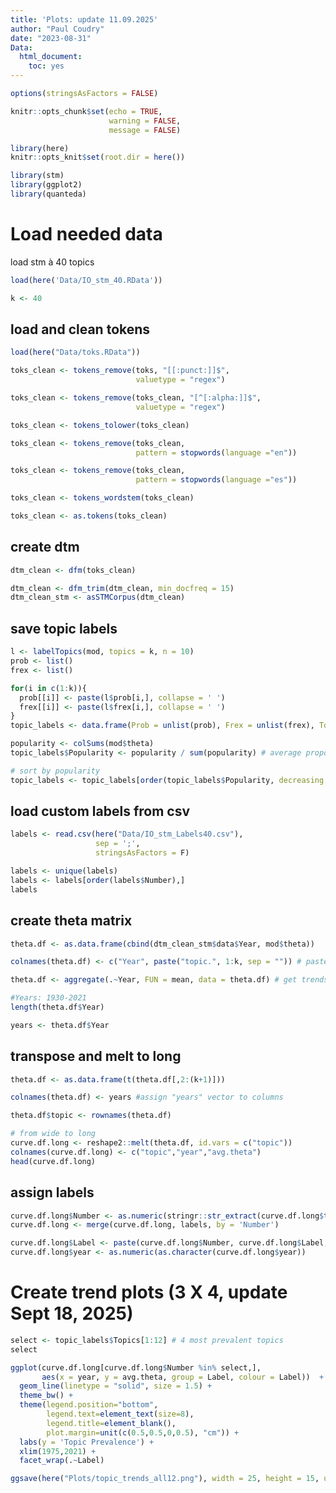 ```yaml
---
title: 'Plots: update 11.09.2025'
author: "Paul Coudry"
date: "2023-08-31"
Data:
  html_document:
    toc: yes
---
```


```r
options(stringsAsFactors = FALSE)

knitr::opts_chunk$set(echo = TRUE,
                      warning = FALSE,
                      message = FALSE)

library(here)
knitr::opts_knit$set(root.dir = here())
```


```r
library(stm)
library(ggplot2)
library(quanteda)
```


# Load needed data

load stm à 40 topics
```r
load(here('Data/IO_stm_40.RData'))

k <- 40 
```


## load and clean tokens

```r
load(here("Data/toks.RData"))

toks_clean <- tokens_remove(toks, "[[:punct:]]$",
                            valuetype = "regex")

toks_clean <- tokens_remove(toks_clean, "[^[:alpha:]]$",
                            valuetype = "regex")

toks_clean <- tokens_tolower(toks_clean) 

toks_clean <- tokens_remove(toks_clean,
                            pattern = stopwords(language ="en"))

toks_clean <- tokens_remove(toks_clean,
                            pattern = stopwords(language ="es"))

toks_clean <- tokens_wordstem(toks_clean)

toks_clean <- as.tokens(toks_clean)
```

## create dtm
```r
dtm_clean <- dfm(toks_clean)

dtm_clean <- dfm_trim(dtm_clean, min_docfreq = 15) 
dtm_clean_stm <- asSTMCorpus(dtm_clean)
```

## save topic labels
```r
l <- labelTopics(mod, topics = k, n = 10)
prob <- list()
frex <- list()

for(i in c(1:k)){
  prob[[i]] <- paste(l$prob[i,], collapse = ' ')
  frex[[i]] <- paste(l$frex[i,], collapse = ' ')
}
topic_labels <- data.frame(Prob = unlist(prob), Frex = unlist(frex), Topics = 1:k)

popularity <- colSums(mod$theta)
topic_labels$Popularity <- popularity / sum(popularity) # average proportion

# sort by popularity
topic_labels <- topic_labels[order(topic_labels$Popularity, decreasing = T),]
```


## load custom labels from csv
```r
labels <- read.csv(here("Data/IO_stm_Labels40.csv"), 
                   sep = ';', 
                   stringsAsFactors = F)

labels <- unique(labels)
labels <- labels[order(labels$Number),]
labels
```


## create theta matrix

```r
theta.df <- as.data.frame(cbind(dtm_clean_stm$data$Year, mod$theta))

colnames(theta.df) <- c("Year", paste("topic.", 1:k, sep = "")) # paste years and theta scores of each document for each topic

theta.df <- aggregate(.~Year, FUN = mean, data = theta.df) # get trends by year

#Years: 1930-2021
length(theta.df$Year)

years <- theta.df$Year
```


## transpose and melt to long

```r
theta.df <- as.data.frame(t(theta.df[,2:(k+1)]))

colnames(theta.df) <- years #assign "years" vector to columns

theta.df$topic <- rownames(theta.df)

# from wide to long
curve.df.long <- reshape2::melt(theta.df, id.vars = c("topic"))
colnames(curve.df.long) <- c("topic","year","avg.theta")
head(curve.df.long)
```

## assign labels
```r
curve.df.long$Number <- as.numeric(stringr::str_extract(curve.df.long$topic, "\\d+")) 
curve.df.long <- merge(curve.df.long, labels, by = 'Number')

curve.df.long$Label <- paste(curve.df.long$Number, curve.df.long$Label, sep = ". ")
curve.df.long$year <- as.numeric(as.character(curve.df.long$year))
```

# Create trend plots (3 X 4, update Sept 18, 2025)

```r
select <- topic_labels$Topics[1:12] # 4 most prevalent topics
select

ggplot(curve.df.long[curve.df.long$Number %in% select,],
       aes(x = year, y = avg.theta, group = Label, colour = Label))  +
  geom_line(linetype = "solid", size = 1.5) +
  theme_bw() + 
  theme(legend.position="bottom",
        legend.text=element_text(size=8),
        legend.title=element_blank(),
        plot.margin=unit(c(0.5,0.5,0,0.5), "cm")) +
  labs(y = 'Topic Prevalence') +
  xlim(1975,2021) +
  facet_wrap(.~Label)

ggsave(here("Plots/topic_trends_all12.png"), width = 25, height = 15, units = "cm", res = 500)
```

<!-- # Create trend plots (4 by 4) -->
<!-- ```{r} -->
<!-- select <- topic_labels$Topics[1:4] # 4 most prevalent topics -->
<!-- select -->

<!-- ggplot(curve.df.long[curve.df.long$Number %in% select,], -->
<!--        aes(x = year, y = avg.theta, group = Label, colour = Label))  + -->
<!--   geom_line(linetype = "solid") + -->
<!--   theme_bw() +  -->
<!--   theme(legend.position="bottom", -->
<!--         legend.text=element_text(size=8), -->
<!--         legend.title=element_blank(), -->
<!--         plot.margin=unit(c(0.5,0.5,0,0.5), "cm")) + -->
<!--   labs(y = 'Topic Prevalence') + -->
<!--   xlim(1975,2021) + -->
<!--   facet_wrap(.~Label) -->

<!-- ggsave("Plots/topic_trends_1.png", width = 25, height = 15, units = "cm") -->
<!-- ``` -->


<!-- ```{r} -->
<!-- select <- topic_labels$Topics[5:8] # 4 most prevalent topics -->
<!-- select -->

<!-- ggplot(curve.df.long[curve.df.long$Number %in% select,], -->
<!--        aes(x = year, y = avg.theta, group = Label, colour = Label))  + -->
<!--   geom_line(linetype = "solid") + -->
<!--   theme_bw() +  -->
<!--   theme(legend.position="bottom", -->
<!--         legend.text=element_text(size=8), -->
<!--         legend.title=element_blank(), -->
<!--         plot.margin=unit(c(0.5,0.5,0,0.5), "cm")) + -->
<!--   labs(y = 'Topic Prevalence') + -->
<!--   xlim(1975,2021) + -->
<!--   facet_wrap(.~Label) -->

<!-- ggsave("Plots/topic_trends_2.png", width = 25, height = 15, units = "cm") -->
<!-- ``` -->


<!-- ```{r} -->
<!-- select <- topic_labels$Topics[9:12] # 4 most prevalent topics -->
<!-- select -->

<!-- ggplot(curve.df.long[curve.df.long$Number %in% select,], -->
<!--        aes(x = year, y = avg.theta, group = Label, colour = Label))  + -->
<!--   geom_line(linetype = "solid") + -->
<!--   theme_bw() +  -->
<!--   theme(legend.position="bottom", -->
<!--         legend.text=element_text(size=8), -->
<!--         legend.title=element_blank(), -->
<!--         plot.margin=unit(c(0.5,0.5,0,0.5), "cm")) + -->
<!--   labs(y = 'Topic Prevalence') + -->
<!--   xlim(1975,2021) + -->
<!--   facet_wrap(.~Label) -->

<!-- ggsave("Plots/topic_trends_3.png", width = 25, height = 15, units = "cm") -->
<!-- ``` -->


<!-- ```{r} -->
<!-- select <- topic_labels$Topics[13:16] # 4 most prevalent topics -->
<!-- select -->

<!-- ggplot(curve.df.long[curve.df.long$Number %in% select,], -->
<!--        aes(x = year, y = avg.theta, group = Label, colour = Label))  + -->
<!--   geom_line(linetype = "solid") + -->
<!--   theme_bw() +  -->
<!--   theme(legend.position="bottom", -->
<!--         legend.text=element_text(size=8), -->
<!--         legend.title=element_blank(), -->
<!--         plot.margin=unit(c(0.5,0.5,0,0.5), "cm")) + -->
<!--   labs(y = 'Topic Prevalence') + -->
<!--   xlim(1975,2021) + -->
<!--   facet_wrap(.~Label) -->

<!-- ggsave("Plots/topic_trends_4.png", width = 25, height = 15, units = "cm") -->
<!-- ``` -->


<!-- ```{r} -->
<!-- select <- topic_labels$Topics[17:20] # 4 most prevalent topics -->
<!-- select -->

<!-- ggplot(curve.df.long[curve.df.long$Number %in% select,], -->
<!--        aes(x = year, y = avg.theta, group = Label, colour = Label))  + -->
<!--   geom_line(linetype = "solid") + -->
<!--   theme_bw() +  -->
<!--   theme(legend.position="bottom", -->
<!--         legend.text=element_text(size=8), -->
<!--         legend.title=element_blank(), -->
<!--         plot.margin=unit(c(0.5,0.5,0,0.5), "cm")) + -->
<!--   labs(y = 'Topic Prevalence') + -->
<!--   xlim(1975,2021) + -->
<!--   facet_wrap(.~Label) -->

<!-- ggsave("Plots/topic_trends_5.png", width = 25, height = 15, units = "cm") -->
<!-- ``` -->


<!-- ```{r} -->
<!-- select <- topic_labels$Topics[21:24] # 4 most prevalent topics -->
<!-- select -->

<!-- ggplot(curve.df.long[curve.df.long$Number %in% select,], -->
<!--        aes(x = year, y = avg.theta, group = Label, colour = Label))  + -->
<!--   geom_line(linetype = "solid") + -->
<!--   theme_bw() +  -->
<!--   theme(legend.position="bottom", -->
<!--         legend.text=element_text(size=8), -->
<!--         legend.title=element_blank(), -->
<!--         plot.margin=unit(c(0.5,0.5,0,0.5), "cm")) + -->
<!--   labs(y = 'Topic Prevalence') + -->
<!--   xlim(1975,2021) + -->
<!--   facet_wrap(.~Label) -->

<!-- ggsave("Plots/topic_trends_6.png", width = 25, height = 15, units = "cm") -->
<!-- ``` -->


<!-- ```{r} -->
<!-- select <- topic_labels$Topics[25:28] # 4 most prevalent topics -->
<!-- select -->

<!-- ggplot(curve.df.long[curve.df.long$Number %in% select,], -->
<!--        aes(x = year, y = avg.theta, group = Label, colour = Label))  + -->
<!--   geom_line(linetype = "solid") + -->
<!--   theme_bw() +  -->
<!--   theme(legend.position="bottom", -->
<!--         legend.text=element_text(size=8), -->
<!--         legend.title=element_blank(), -->
<!--         plot.margin=unit(c(0.5,0.5,0,0.5), "cm")) + -->
<!--   labs(y = 'Topic Prevalence') + -->
<!--   xlim(1975,2021) + -->
<!--   facet_wrap(.~Label) -->

<!-- ggsave("Plots/topic_trends_7.png", width = 25, height = 15, units = "cm") -->
<!-- ``` -->


<!-- ```{r} -->
<!-- select <- topic_labels$Topics[29:32] # 4 most prevalent topics -->
<!-- select -->

<!-- ggplot(curve.df.long[curve.df.long$Number %in% select,], -->
<!--        aes(x = year, y = avg.theta, group = Label, colour = Label))  + -->
<!--   geom_line(linetype = "solid") + -->
<!--   theme_bw() +  -->
<!--   theme(legend.position="bottom", -->
<!--         legend.text=element_text(size=8), -->
<!--         legend.title=element_blank(), -->
<!--         plot.margin=unit(c(0.5,0.5,0,0.5), "cm")) + -->
<!--   labs(y = 'Topic Prevalence') + -->
<!--   xlim(1975,2021) + -->
<!--   facet_wrap(.~Label) -->

<!-- ggsave("Plots/topic_trends_8.png", width = 25, height = 15, units = "cm") -->
<!-- ``` -->


<!-- ```{r} -->
<!-- select <- topic_labels$Topics[33:36] # 4 most prevalent topics -->
<!-- select -->

<!-- ggplot(curve.df.long[curve.df.long$Number %in% select,], -->
<!--        aes(x = year, y = avg.theta, group = Label, colour = Label))  + -->
<!--   geom_line(linetype = "solid") + -->
<!--   theme_bw() +  -->
<!--   theme(legend.position="bottom", -->
<!--         legend.text=element_text(size=8), -->
<!--         legend.title=element_blank(), -->
<!--         plot.margin=unit(c(0.5,0.5,0,0.5), "cm")) + -->
<!--   labs(y = 'Topic Prevalence') + -->
<!--   xlim(1975,2021) + -->
<!--   facet_wrap(.~Label) -->

<!-- ggsave("Plots/topic_trends_9.png", width = 25, height = 15, units = "cm") -->
<!-- ``` -->


<!-- ```{r} -->
<!-- select <- topic_labels$Topics[37:40] # 4 most prevalent topics -->
<!-- select -->

<!-- ggplot(curve.df.long[curve.df.long$Number %in% select,], -->
<!--        aes(x = year, y = avg.theta, group = Label, colour = Label))  + -->
<!--   geom_line(linetype = "solid") + -->
<!--   theme_bw() +  -->
<!--   theme(legend.position="bottom", -->
<!--         legend.text=element_text(size=8), -->
<!--         legend.title=element_blank(), -->
<!--         plot.margin=unit(c(0.5,0.5,0,0.5), "cm")) + -->
<!--   labs(y = 'Topic Prevalence') + -->
<!--   xlim(1975,2021) + -->
<!--   facet_wrap(.~Label) -->

<!-- ggsave("Plots/topic_trends_10.png", width = 25, height = 15, units = "cm") -->
<!-- ``` -->



<!-- ## Trends of topic groups -->

<!-- ```{r} -->
<!-- # create groups and assign topic numbers -->
<!-- curve.df.long$Group <- NA -->

<!-- curve.df.long$Group[curve.df.long$Number %in% c(24,32,12,20)] <- 'Arbeitsmigration' -->
<!-- curve.df.long$Group[curve.df.long$Number %in% c(4,34,14,25)] <- 'Armut bei Einwanderern'  -->
<!-- curve.df.long$Group[curve.df.long$Number %in% c(25,2,6,16)] <- 'Bildungspolitik OECD' -->
<!-- curve.df.long$Group[curve.df.long$Number %in% c(15,23,10,11)] <- 'Humanitaerarbeit' -->
<!-- curve.df.long$Group[curve.df.long$Number %in% c(36,39)] <- 'Kinderbetreuung' -->
<!-- curve.df.long$Group[curve.df.long$Number %in% c(8,30)] <- 'Sprachhilfe Einwanderer' -->
<!-- ``` -->


<!-- ```{r} -->
<!-- # plot by group -->
<!-- select <- c('Arbeitsmigration','Armut bei Einwanderern','Humanitaerarbeit','Sprachhilfe Einwanderer') # select by group -->

<!-- ggplot(curve.df.long[curve.df.long$Group %in% select,], -->
<!--        aes(x = year, y = avg.theta, group = Label, colour = Label))  +  -->
<!--   geom_line(linetype = "solid") + -->
<!--   theme_bw() +  -->
<!--   theme(legend.position="bottom", -->
<!--         legend.text=element_text(size=8), -->
<!--         legend.title=element_blank(), -->
<!--         plot.margin=unit(c(0,0.5,0,0.5), "cm")) + -->
<!--   labs(y = 'Topic Prevalence') + -->
<!--   facet_wrap(.~ curve.df.long$Group[curve.df.long$Group %in% select]) + -->
<!--   xlim(1980,2021) -->
<!-- ``` -->

